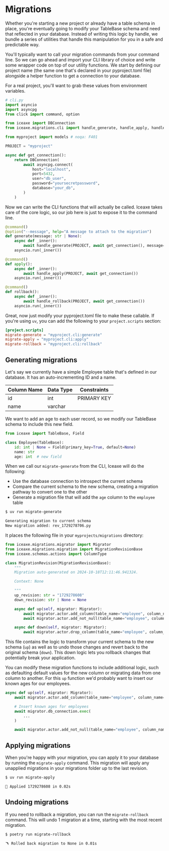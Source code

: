# Migrations

Whether you're starting a new project or already have a table schema
in place, you're eventually going to modify your TableBase schema and
need that reflected in your database. Instead of writing this logic by
handle, we bundle a series of utilities that handle this manipulation
for you in a safe and predictable way.

You'll typically want to call your migration commands from your command line. So
we can go ahead and import your CLI library of choice and write some wrapper
code on top of our utility functions. We start by defining our project name (the
same one that's declared in your pyproject.toml file) alongside a helper function
to get a connection to your database.

For a real project, you'll want to grab these values from environment variables.

```python
# cli.py
import asyncio
import asyncpg
from click import command, option

from iceaxe import DBConnection
from iceaxe.migrations.cli import handle_generate, handle_apply, handle_rollback

from myproject import models # noqa: F401

PROJECT = "myproject"

async def get_connection():
    return DBConnection(
        await asyncpg.connect(
            host="localhost",
            port=5432,
            user="db_user",
            password="yoursecretpassword",
            database="your_db",
        )
    )
```

Now we can write the CLI functions that will actually be called. Iceaxe takes
care of the core logic, so our job here is just to expose it to the command line.

```python
@command()
@option("--message", help="A message to attach to the migration")
def generate(message: str | None):
    async def _inner():
        await handle_generate(PROJECT, await get_connection(), message=message)
    asyncio.run(_inner())

@command()
def apply():
    async def _inner():
        await handle_apply(PROJECT, await get_connection())
    asyncio.run(_inner())

@command()
def rollback():
    async def _inner():
        await handle_rollback(PROJECT, await get_connection())
    asyncio.run(_inner())
```

Great, now just modify your pyproject.toml file to make these callable. If you're
using `uv`, you can add the following to your `project.scripts` section:

```toml
[project.scripts]
migrate-generate = "myproject.cli:generate"
migrate-apply = "myproject.cli:apply"
migrate-rollback = "myproject.cli:rollback"
```

## Generating migrations

Let's say we currently have a simple Employee table that's defined in our
database. It has an auto-incrementing ID and a name.

| Column Name | Data Type | Constraints |
|-------------|-----------|-------------|
| id          | int       | PRIMARY KEY |
| name        | varchar   |             |

We want to add an age to each user record, so we modify our TableBase schema
to include this new field.

```python
from iceaxe import TableBase, Field

class Employee(TableBase):
    id: int | None = Field(primary_key=True, default=None)
    name: str
    age: int  # new field
```

When we call our `migrate-generate` from the CLI, Iceaxe will do the following:

- Use the database connection to introspect the current schema
- Compare the current schema to the new schema, creating a migration pathway
  to convert one to the other
- Generate a migration file that will add the `age` column to the `employee` table

```bash
$ uv run migrate-generate

Generating migration to current schema
New migration added: rev_1729278706.py
```

It places the following file in your `myprojects/migrations` directory:

```python
from iceaxe.migrations.migrator import Migrator
from iceaxe.migrations.migration import MigrationRevisionBase
from iceaxe.schemas.actions import ColumnType

class MigrationRevision(MigrationRevisionBase):
    """
    Migration auto-generated on 2024-10-18T12:11:46.941324.

    Context: None

    """
    up_revision: str = "1729278608"
    down_revision: str | None = None

    async def up(self, migrator: Migrator):
        await migrator.actor.add_column(table_name="employee", column_name="age", explicit_data_type=ColumnType.INTEGER, explicit_data_is_list=False, custom_data_type=None)
        await migrator.actor.add_not_null(table_name="employee", column_name="age")

    async def down(self, migrator: Migrator):
        await migrator.actor.drop_column(table_name="employee", column_name="age")
```

This file contains the logic to transform your current schema to the new schema (`up`) as well
as to undo those changes and revert back to the original schema (`down`). This down logic
lets you rollback changes that potentially break your application.

You can modify these migration functions to include additional logic, such as defaulting
default values for the new column or migrating data from one column to another. For this
`up` function we'd probably want to insert our known ages for our employees.

```python
async def up(self, migrator: Migrator):
    await migrator.actor.add_column(table_name="employee", column_name="age", explicit_data_type=ColumnType.INTEGER, explicit_data_is_list=False, custom_data_type=None)

    # Insert known ages for employees
    await migrator.db_connection.exec(
        ...
    )

    await migrator.actor.add_not_null(table_name="employee", column_name="age")
```

## Applying migrations

When you're happy with your migration, you can apply it to your database by running
the `migrate-apply` command. This migration will apply any unapplied migrations in
your migrations folder up to the last revision.

```bash
$ uv run migrate-apply

🚀 Applied 1729278608 in 0.02s
```

## Undoing migrations

If you need to rollback a migration, you can run the `migrate-rollback` command. This
will undo 1 migration at a time, starting with the most recent migration.

```bash
$ poetry run migrate-rollback

🪃 Rolled back migration to None in 0.01s
```

